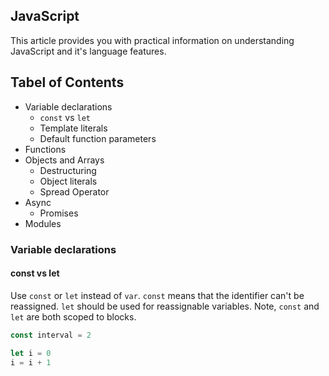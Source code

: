 ## JavaScript

This article provides you with practical information on understanding JavaScript and it's language features.

## Tabel of Contents

* Variable declarations
  - `const` vs `let`
  - Template literals
  - Default function parameters
* Functions
* Objects and Arrays
  - Destructuring
  - Object literals
  - Spread Operator
* Async
  - Promises
* Modules

### Variable declarations

#### const vs let

Use `const` or `let` instead of `var`. `const` means that the identifier can't be reassigned. `let` should be used for reassignable variables. Note, `const` and `let` are both scoped to blocks.

```js
const interval = 2

let i = 0
i = i + 1
```

